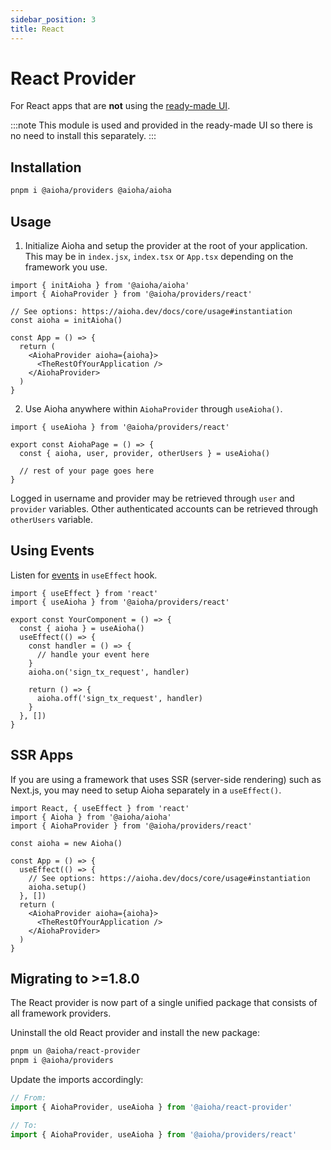 ```yaml
---
sidebar_position: 3
title: React
---
```


# React Provider

For React apps that are **not** using the [ready-made UI](/docs/react/ui).

:::note
This module is used and provided in the ready-made UI so there is no need to install this separately.
:::

## Installation

```sh
pnpm i @aioha/providers @aioha/aioha
```

## Usage

1. Initialize Aioha and setup the provider at the root of your application. This may be in `index.jsx`, `index.tsx` or `App.tsx` depending on the framework you use.

```tsx title="src/App.tsx"
import { initAioha } from '@aioha/aioha'
import { AiohaProvider } from '@aioha/providers/react'

// See options: https://aioha.dev/docs/core/usage#instantiation
const aioha = initAioha()

const App = () => {
  return (
    <AiohaProvider aioha={aioha}>
      <TheRestOfYourApplication />
    </AiohaProvider>
  )
}
```

2. Use Aioha anywhere within `AiohaProvider` through `useAioha()`.

```tsx title="src/components/AiohaPage.tsx"
import { useAioha } from '@aioha/providers/react'

export const AiohaPage = () => {
  const { aioha, user, provider, otherUsers } = useAioha()

  // rest of your page goes here
}
```

Logged in username and provider may be retrieved through `user` and `provider` variables. Other authenticated accounts can be retrieved through `otherUsers` variable.

## Using Events

Listen for [events](/docs/core/jsonrpc#events) in `useEffect` hook.

```tsx title="src/components/YourComponent.tsx"
import { useEffect } from 'react'
import { useAioha } from '@aioha/providers/react'

export const YourComponent = () => {
  const { aioha } = useAioha()
  useEffect(() => {
    const handler = () => {
      // handle your event here
    }
    aioha.on('sign_tx_request', handler)

    return () => {
      aioha.off('sign_tx_request', handler)
    }
  }, [])
}
```

## SSR Apps

If you are using a framework that uses SSR (server-side rendering) such as Next.js, you may need to setup Aioha separately in a `useEffect()`.

```tsx title="src/App.tsx"
import React, { useEffect } from 'react'
import { Aioha } from '@aioha/aioha'
import { AiohaProvider } from '@aioha/providers/react'

const aioha = new Aioha()

const App = () => {
  useEffect(() => {
    // See options: https://aioha.dev/docs/core/usage#instantiation
    aioha.setup()
  }, [])
  return (
    <AiohaProvider aioha={aioha}>
      <TheRestOfYourApplication />
    </AiohaProvider>
  )
}
```

## Migrating to >=1.8.0

The React provider is now part of a single unified package that consists of all framework providers.

Uninstall the old React provider and install the new package:

```sh
pnpm un @aioha/react-provider
pnpm i @aioha/providers
```

Update the imports accordingly:

```ts
// From:
import { AiohaProvider, useAioha } from '@aioha/react-provider'

// To:
import { AiohaProvider, useAioha } from '@aioha/providers/react'
```